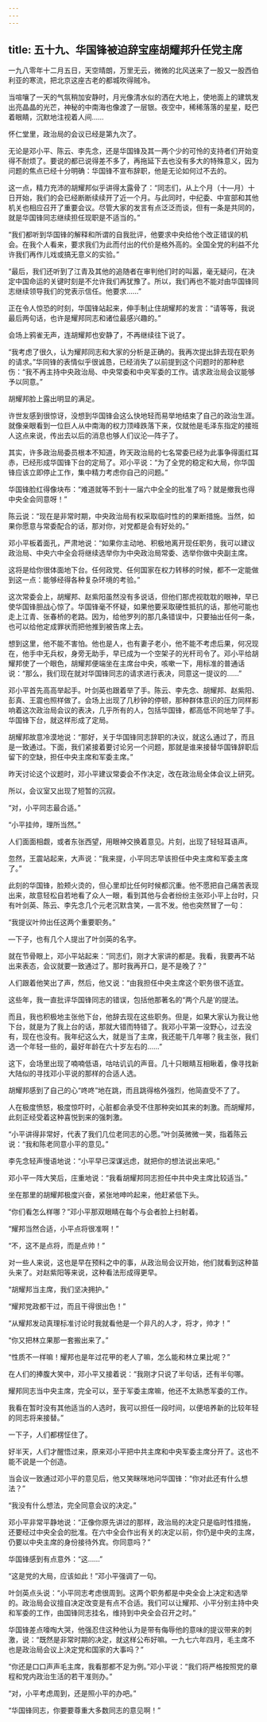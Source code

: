 ```yaml
---
---
---
```

title: 五十九、华国锋被迫辞宝座胡耀邦升任党主席
---



一九八零年十二月五日，天空晴朗，万里无云，微微的北风送来了一股又一股西伯利亚的寒流，把北京这座古老的都城吹得贼冷。

当喧嚷了一天的气氛稍加安静时，月光像清水似的洒在大地上，使地面上的建筑发出亮晶晶的光芒，神秘的中南海也像渡了一层银。夜空中，稀稀落落的星星，眨巴着眼睛，沉默地注视着人间……

怀仁堂里，政治局的会议已经是第九次了。

无论是邓小平、陈云、李先念，还是华国锋及其一两个少的可怜的支持者们开始变得不耐烦了。要说的都已说得差不多了，再拖延下去也没有多大的特殊意义，因为问题的焦点已经十分明确：华国锋不宣布辞职，他是无论如何过不去的。

这一点，精力充沛的胡耀邦似乎讲得太露骨了：“同志们，从上个月（十—月）十日开始，我们的会已经断断续续开了近一个月。与此同时，中纪委、中宣部和其他机关也相应召开了重要会议。尽管大家的发言有点泛泛而谈，但有一条是共同的，就是华国锋同志继续担任现职是不适当的。”

“我们都听到华国锋的解释和所谓的自我批评，他要求中央给他个改正错误的机会。在我个人看来，要求我们为此而付出的代价是格外高的。全国全党的利益不允许我们再作儿戏或搞无意义的实验。”

“最后，我们还听到了江青及其他的追随者在审判他们时的叫嚣，毫无疑问，在决定中国命运的关键时刻是不允许我们再犹豫了。所以，我们再也不能对由华国锋同志继续领导我们的党表示信任。他要求……”

正在令人惊恐的时刻，华国锋站起来，伸手制止住胡耀邦的发言：“请等等，我说最后两句话，也许是耀邦同志和诸位最感兴趣的。”

会场上鸦雀无声，连胡耀邦也安静了，不再继续往下说了。

“我考虑了很久，认为耀邦同志和大家的分析是正确的。我再次提出辞去现在职务的请求。”华同锋的表情似乎很诚恳，已经消失了以前提到这个问题时的那种悲伤：“我不再主持中央政治局、中央常委和中央军委的工作。请求政治局会议能够予以同意。”

胡耀邦脸上露出明显的满足。

许世友感到很惊讶，没想到华国锋会这么快地轻而易举地结束了自己的政治生涯。就像亲眼看到一位巨人从中南海的权力顶峰跌落下来，仅就他是毛泽东指定的接班人这点来说，传出去以后的消息也够人们议沦—阵子了。

其实，许多政治局委员根本不知道，昨天政治局的七名常委已经为此事争得面红耳赤，已经形成华国锋下台的定局了。邓小平说：“为了全党的稳定和大局，你华国锋应该立即停止工作，集中精力考虑你自己的问题。”

华国锋脸红得像块布：“难道就等不到十一届六中全全的批准了吗？就是撤我也得中央全会同意呀！”

陈云说：“现在是非常时期，中央政治局有权采取临时性的的果断措施。当然，如果你愿意与常委配合的话，那对你，对党都是会有好处的。”

邓小平板着面孔，严肃地说：“如果你主动地、积极地离开现任职务，我可以建议政治局、中央六中全会将继续选举你为中央政治局常委、选举你做中央副主席。

这将是给你很体面地下台。任何政党、任何国家在权力转移的时候，都不一定能做到这一点：能够经得各种复杂环境的考验。”

这次常委会上，胡耀邦、赵紫阳虽然没有多说话，但他们那虎视耽耽的眼神，早已使华国锋胆战心惊了。华国锋毫不怀疑，如果他要采取硬性抵抗的话，那他可能也走上江青、张春桥的老路。因为，给他罗列的那几条错误中，只要抽出任何一条，也可以给他定成罪状而把他推到被告席上去。

想到这里，他不能不害怕。他也是人，也有妻子老小，他不能不考虑后果，何况现在，他手中无兵权，身旁无助手，早已成为一个空架子的光杆司令了。邓小平给胡耀邦使了一个眼色，胡耀邦便端坐在主席台中央，咳嗽一下，用标准的普通话说：“那么，我们现在就对华国锋同志的请求进行表决，同意这一提议的……”

邓小平首先高高举起手。叶剑英也跟着举了手。陈云、李先念、胡耀邦、赵紫阳、彭真、王震也照样做了。会场上出现了几秒钟的停顿，那种群体意识的压力同样影响着这次政治局会议的表决，几乎所有的人，包括华国锋，都高低不同地举了手。华国锋下台，就这样形成了定局。

胡耀邦故意冷漠地说：“那好，关于华国锋同志辞职的决议，就这么通过了，而且是一致通过。下面，我们紧接着要讨论另一个问题，那就是谁来接替华国锋辞职后留下的空缺，担任中央主席和军委主席。”

昨天讨论这个议题时，邓小平建议常委会不作决定，改在政治局全体会议上研究。

所以，会议室又出现了短暂的沉寂。

“对，小平同志最合适。”

“小平挂帅，理所当然。”

人们面面相觑，或者东张西望，用眼神交换着意见。片刻，出现了轻轻耳语声。

忽然，王震站起来，大声说：“我来提，小平同志早该担任中央主席和军委主席了。”

此刻的华国锋，脸颊火烫的，但心里却比任何时候都沉重。他不愿把自己痛苦表现出来，故意轻松自若地看了众人一眼，看到其他与会者纷纷主张邓小平上台时，只有叶剑英、陈云、李先念几个元老沉默含笑，—言不发。他也突然冒了一句：

“我提议叶帅出任这两个重要职务。”

—下子，也有几个人提出了叶剑英的名字。

就在节骨眼上，邓小平站起来：“同志们，刚才大家讲的都是。我看，我要再不站出来表态，会议就要一致通过了。那时我再开口，是不是晚了？”

人们跟着他笑出了声，然后，他又说：“由我担任中央主席这个职务很不适宜。

这些年，我一直批评华国锋同志的错误，包括他那著名的“两个凡是’的提法。

而且，我也积极地主张他下台，他辞去现在这些职务。但是，如果大家认为我让他下台，就是为了我上台的话，那就大错而特错了。我邓小平第一没野心，过去没有，现在也没有。我年纪这么大，就是当了主席，我还能干几年哪？我主张，我们选一个年轻一些的，最好年龄在六十岁左右的……”

这下，会场里出现了喃喃低语，咕咕讥讥的声音。几十只眼睛互相瞅着，像寻找新大陆似的寻找邓小平说的那样的合适人选。

胡耀邦感到了自己的心“咚咚”地在跳，而且跳得格外强烈，他简直受不了了。

人在极度愤怒，极度惊吓时，心脏都会承受不住那种突如其来的刺激。而胡耀邦，此刻正经受着这种喜悦到来的强刺激。

“小平讲得非常好，代表了我们几位老同志的心愿。”叶剑英微微一笑，指着陈云说：“我和陈老同意小平的意见。”

李先念轻声慢语地说：“小平早已深谋远虑，就把你的想法说出来吧。”

邓小平一阵大笑后，庄重地说：“我看胡耀邦同志担任中共中央主席比较适当。”

坐在那里的胡耀邦极度兴奋，紧张地呻吟起来，他赶紧低下头。

“你们看怎么样哪？”邓小平那双眼睛在每个与会者脸上扫射着。

“耀邦当然合适，小平点将很准啊！”

“不，这不是点将，而是点帅！”

对一些人来说，这也是早在预料之中的事，从政治局会议开始，他们就看到这种苗头来了。对赵紫阳等来说，这种看法形成得更早。

“胡耀邦当主席，我们坚决拥护。”

“耀邦党政都干过，而且干得很出色！”

“从耀邦发动真理标准讨论时我就看他是一个非凡的人才，将才，帅才！”

“你又把林立果那一套搬出来了。”

“性质不一样嘛！耀邦也是年过花甲的老人了嘛，怎么能和林立果比呢？”

在人们的捧腹大笑中，邓小平又接着说：“我刚才只说了半句话，还有半句哪。

耀邦同志当中央主席，完全可以，至于军委主席嘛，他还不太熟悉军委的工作。

我看在暂时没有其他适当的人选时，我可以担任一段时间，以便培养新的比较年轻的同志将来接替。”

一下子，人们都楞怔住了。

好半天，人们才醒悟过来，原来邓小平把中共主席和中央军委主席分开了。这也不能不说是一个创造。

当会议一致通过邓小平的意见后，他又笑眯咪地问华国锋：“你对此还有什么想法？”

“我没有什么想法，完全同意会议的决定。”

邓小平非常平静地说：“正像你原先讲过的那样，政治局的决定只是临时性措施，还要经过中央全会的批准。在六中全会作出有关的决定以前，你仍是中央的主席，仍要以中央主席的身份接待外宾。你同意吗？”

华国锋感到有点意外：“这……”

“这是党的大局，应该如此！”邓小平强调了一句。

叶剑英点头说：“小平同志考虑很周到。这两个职务都是中央全会上决定和选举的。政治局会议擅自决定改变是有点不合适。我们可以让耀邦、小平分别主持中央和军委的工作，由国锋同志挂名，维持到中央全会召开之时。”

华国锋差点嚎啕大哭，他强忍住这种他认为是带有侮辱他的意味的提议带来的刺激，说：“既然是非常时期的决定，就这样公布好嘛。一九七六年四月，毛主席不也是政治局会议上决定党和国家的大事吗？”

“你还是口口声声毛主席，我看那都不足为例。”邓小平说：“我们将严格按照党的章程和党内政治生活的若干准则办。”

“对，小平考虑周到，还是照小平的办吧。”

“华国锋同志，你要要尊重大多数同志的意见啊！”